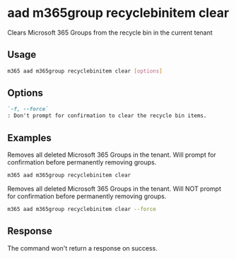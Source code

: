 
# aad m365group recyclebinitem clear

Clears Microsoft 365 Groups from the recycle bin in the current tenant

## Usage

```sh
m365 aad m365group recyclebinitem clear [options]
```

## Options

```md definition-list
`-f, --force`
: Don't prompt for confirmation to clear the recycle bin items.
```

<Global />

## Examples

Removes all deleted Microsoft 365 Groups in the tenant. Will prompt for confirmation before permanently removing groups.

```sh
m365 aad m365group recyclebinitem clear
```

Removes all deleted Microsoft 365 Groups in the tenant. Will NOT prompt for confirmation before permanently removing groups.

```sh
m365 aad m365group recyclebinitem clear --force
```

## Response

The command won't return a response on success.
